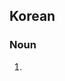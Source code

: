 ==Korean==
{{ko-hanjatab}}

===Noun===
{{ko-noun|hj|hangeul=여자친구}}

# {{hanja form of|여자친구|[[girlfriend]]}}